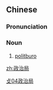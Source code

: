 ==Chinese==
{{zh-forms|type=21}}

===Pronunciation===
{{zh-pron
|m=zhèngzhìjú
|c=zing3 zi6 guk6-2
|mn=Chèng-tī-kio̍k
|cat=n
}}

===Noun===
{{zh-noun}}

# [[politburo]]

[[Category:zh:Communism|攴04政治局]]

[[zh:政治局]]
